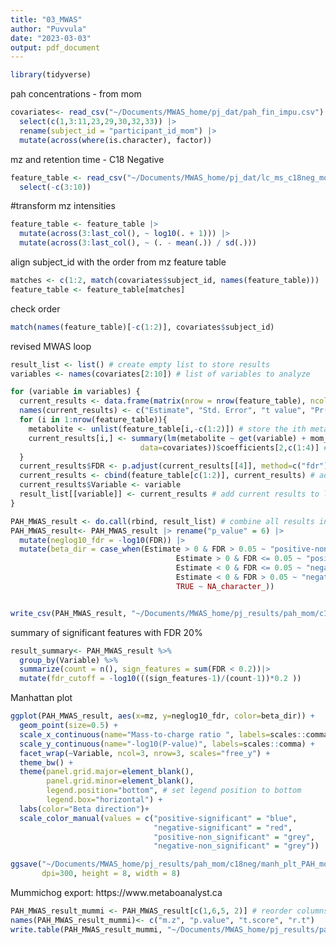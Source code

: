 ```yaml
---
title: "03_MWAS"
author: "Puvvula"
date: "2023-03-03"
output: pdf_document
---
```


```r
library(tidyverse)
```

pah concentrations - from mom
```r
covariates<- read_csv("~/Documents/MWAS_home/pj_dat/pah_fin_impu.csv") |>
  select(c(1,3:11,23,29,30,32,33)) |>
  rename(subject_id = "participant_id_mom") |>
  mutate(across(where(is.character), factor))
```

mz and retention time - C18 Negative
```r
feature_table <- read_csv("~/Documents/MWAS_home/pj_dat/lc_ms_c18neg_mom.csv") |>
  select(-c(3:10))
```

#transform mz intensities 
```r
feature_table <- feature_table |>
  mutate(across(3:last_col(), ~ log10(. + 1))) |>
  mutate(across(3:last_col(), ~ (. - mean(.)) / sd(.)))
```

align subject_id with the order from mz feature table
```r
matches <- c(1:2, match(covariates$subject_id, names(feature_table))) 
feature_table <- feature_table[matches]
```

check order
```r
match(names(feature_table)[-c(1:2)], covariates$subject_id)
```


revised MWAS loop
```r
result_list <- list() # create empty list to store results
variables <- names(covariates[2:10]) # list of variables to analyze

for (variable in variables) {
  current_results <- data.frame(matrix(nrow = nrow(feature_table), ncol = 4)) # create a new data frame for each variable
  names(current_results) <- c("Estimate", "Std. Error", "t value", "Pr(>|t|)")
  for (i in 1:nrow(feature_table)){
    metabolite <- unlist(feature_table[i,-c(1:2)]) # store the ith metabolite in new vector
    current_results[i,] <- summary(lm(metabolite ~ get(variable) + mom_ppbmi + mom_age + pgtob + mom_edu_cat + mom_edu_cat,
                             data=covariates))$coefficients[2,c(1:4)] # store regression results for ith metabolite
  }
  current_results$FDR <- p.adjust(current_results[[4]], method=c("fdr")) # fdr adjustment
  current_results <- cbind(feature_table[c(1:2)], current_results) # add mz and time
  current_results$Variable <- variable
  result_list[[variable]] <- current_results # add current results to list
}

PAH_MWAS_result <- do.call(rbind, result_list) # combine all results into one data frame
PAH_MWAS_result<- PAH_MWAS_result |> rename("p_value" = 6) |>
  mutate(neglog10_fdr = -log10(FDR)) |>
  mutate(beta_dir = case_when(Estimate > 0 & FDR > 0.05 ~ "positive-non_significant",
                                     Estimate > 0 & FDR <= 0.05 ~ "positive-significant",
                                     Estimate < 0 & FDR <= 0.05 ~ "negative-significant",
                                     Estimate < 0 & FDR > 0.05 ~ "negative-non_significant",
                                     TRUE ~ NA_character_))


write_csv(PAH_MWAS_result, "~/Documents/MWAS_home/pj_results/pah_mom/c18neg/mwas_pah_c18neg_mom.csv")
```

summary of significant features with FDR 20%
```r
result_summary<- PAH_MWAS_result %>% 
  group_by(Variable) %>% 
  summarize(count = n(), sign_features = sum(FDR < 0.2))|>
  mutate(fdr_cutoff = -log10(((sign_features-1)/(count-1))*0.2 ))


```

Manhattan plot
```r
ggplot(PAH_MWAS_result, aes(x=mz, y=neglog10_fdr, color=beta_dir)) +
  geom_point(size=0.5) +
  scale_x_continuous(name="Mass-to-charge ratio ", labels=scales::comma) +
  scale_y_continuous(name="-log10(P-value)", labels=scales::comma) +
  facet_wrap(~Variable, ncol=3, nrow=3, scales="free_y") +
  theme_bw() +
  theme(panel.grid.major=element_blank(),
        panel.grid.minor=element_blank(),
        legend.position="bottom", # set legend position to bottom
        legend.box="horizontal") + 
  labs(color="Beta direction")+
  scale_color_manual(values = c("positive-significant" = "blue",
                                "negative-significant" = "red",
                                "positive-non_significant" = "grey",
                                "negative-non_significant" = "grey"))

ggsave("~/Documents/MWAS_home/pj_results/pah_mom/c18neg/manh_plt_PAH_mom.tiff",
       dpi=300, height = 8, width = 8)
```

Mummichog export: https://www.metaboanalyst.ca
```r
PAH_MWAS_result_mummi <- PAH_MWAS_result[c(1,6,5, 2)] # reorder columns
names(PAH_MWAS_result_mummi)<- c("m.z", "p.value", "t.score", "r.t")
write.table(PAH_MWAS_result_mummi, "~/Documents/MWAS_home/pj_results/pah_mom/c18neg/PAH_MWAS_result_mummi.txt", sep="\t", row.names=F)
```

